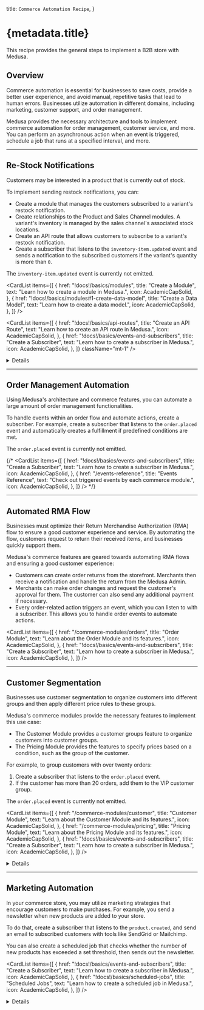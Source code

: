 
  title: `Commerce Automation Recipe`,
}

# {metadata.title} <BetaBadge text="Soon" tooltipText="This recipe is a work in progress, as some features are not ready yet in Medusa V2." />

This recipe provides the general steps to implement a B2B store with Medusa.

## Overview

Commerce automation is essential for businesses to save costs, provide a better user experience, and avoid manual, repetitive tasks that lead to human errors. Businesses utilize automation in different domains, including marketing, customer support, and order management.

Medusa provides the necessary architecture and tools to implement commerce automation for order management, customer service, and more. You can perform an asynchronous action when an event is triggered, schedule a job that runs at a specified interval, and more.

---

## Re-Stock Notifications

Customers may be interested in a product that is currently out of stock.

To implement sending restock notifications, you can:

- Create a module that manages the customers subscribed to a variant's restock notification.
- Create relationships to the Product and Sales Channel modules. A variant's inventory is managed by the sales channel's associated stock locations.
- Create an API route that allows customers to subscribe to a variant's restock notification.
- Create a subscriber that listens to the `inventory-item.updated` event and sends a notification to the subscribed customers if the variant's quantity is more than `0`.

<Note type="soon">

The `inventory-item.updated` event is currently not emitted. 

</Note>

<CardList items={[
  {
    href: "!docs!/basics/modules",
    title: "Create a Module",
    text: "Learn how to create a module in Medusa.",
    icon: AcademicCapSolid,
  },
  {
    href: "!docs!/basics/modules#1-create-data-model",
    title: "Create a Data Model",
    text: "Learn how to create a data model.",
    icon: AcademicCapSolid,
  },
]} />

<CardList items={[
  {
    href: "!docs!/basics/api-routes",
    title: "Create an API Route",
    text: "Learn how to create an API route in Medusa.",
    icon: AcademicCapSolid,
  },
  {
    href: "!docs!/basics/events-and-subscribers",
    title: "Create a Subscriber",
    text: "Learn how to create a subscriber in Medusa.",
    icon: AcademicCapSolid,
  },
]} className="mt-1" />

<Details summaryContent="Example">

  In this example, you'll create a Restock Notification Module with the features explained above.

  ### Create Restock Notification Module

  Start by creating the `src/modules/restock-notification` directory.

  Then, create the file `src/modules/restock-notification/models/restock-notification.ts` with the following content:

  ["5", "email", "The email of the customer to send the notification to when the item is restocked."],
  ["6", "variant_id", "The ID of the variant the customer is subscribed to."],
  ["7", "sales_channel_id", "The ID of the sales channel the customer is viewing the product variant from."]
]

  ```ts title="src/modules/restock-notification/models/restock-notification.ts" highlights={restockModelHighlights}
  import { model } from "@medusajs/framework/utils"

  const RestockNotification = model.define("restock_notification", {
    id: model.id().primaryKey(),
    email: model.text(),
    variant_id: model.text(),
    sales_channel_id: model.text(),
  })

  export default RestockNotification
  ```

  This creates a `RestockNotification` data model with the following properties:

  - `id`: An automatically generated ID.
  - `email`: The email of the customer to send the notification to when the item is restocked.
  - `variant_id`: The ID of the variant the customer is subscribed to. This will later be used to form a relationship with the `ProductVariant` data model of the Product Module.
  - `sales_channel_id`: The ID of the sales channel the customer is viewing the product variant from. This will later be used to form a relationship with the `SalesChannel` data model of the Sales Channel Module.

  Since a variant's inventory is managed based on the locations of each sales channel, you have to specify which sales channel to check stock quantity in.

  Next, create the file `src/modules/restock-notification/migrations/Migration20240516140616.ts` with the following content:

  ```ts title="src/modules/restock-notification/migrations/Migration20240516140616.ts"
  import { Migration } from "@mikro-orm/migrations"
  
  export class Migration20240516140616 extends Migration {

    async up(): Promise<void> {
      this.addSql("create table if not exists \"restock_notification\" (\"id\" text not null, \"email\" text not null, \"variant_id\" text not null, \"sales_channel_id\" text not null, constraint \"restock_notification_pkey\" primary key (\"id\"));")
    }

    async down(): Promise<void> {
      this.addSql("drop table if exists \"restock_notification\" cascade;")
    }

  }
  ```

  You'll run the migration to reflect the changes on the database after finishing the module's definition.

  Then, create the module's main service at `src/modules/restock-notification/service.ts` with the following content:

  ```ts title="src/modules/restock-notification/service.ts"
  import { MedusaService } from "@medusajs/framework/utils"
  import RestockNotification from "./models/restock-notification"

  class RestockNotificationModuleService extends MedusaService({
    RestockNotification,
  }){
    // TODO add custom methods
  }

  export default RestockNotificationModuleService
  ```

  The module's main service extends the service factory which generates basic management features for the `RestockNotification` data model.

  Next, create the module's definition file `src/modules/restock-notification/index.ts` with the following content:

  ```ts title="src/modules/restock-notification/index.ts"
  import RestockNotificationModuleService from "./service"
  import { Module } from "@medusajs/framework/utils"

  export default Module("restock-notification", {
    service: RestockNotificationModuleService,
  })
  ```

  Finally, add the module to the `modules` object in `medusa-config.ts`:

  ```ts title="medusa-config.ts"
  module.exports = defineConfig({
    // ...
    modules: [
      {
        resolve: "./src/modules/restock-notification",
      },
    ]
  })
  ```

  You can now run the migrations with the following command:

  ```bash npm2yarn
  npx medusa db:migrate
  ```

  ### Create Restock Notification API Route

  Create the file `src/api/store/restock-notification/route.ts` with the following content:

  ```ts title="src/api/store/restock-notification/route.ts" collapsibleLines="1-13" expandButtonLabel="Show Imports"
  import type { 
    MedusaRequest, 
    MedusaResponse,
  } from "@medusajs/framework/http"
  import RestockNotificationModuleService 
    from "../../../modules/restock-notification/service"

  type RestockNotificationReq = {
    email: string
    variant_id: string
    sales_channel_id: string
  }

  export async function POST(
    req: MedusaRequest<RestockNotificationReq>, 
    res: MedusaResponse
  ) {
    const restockNotificationModuleService: 
      RestockNotificationModuleService = req.scope.resolve(
        "restockNotificationModuleService"
      )

    await restockNotificationModuleService.createRestockNotifications(
      req.body
    )

    res.json({
      success: true,
    })
  }
  ```

  This creates a `POST` API route at `/store/restock-notification`. It accepts the `email`, `variant_id`, and `sales_channel_id` request body parameters and creates a restock notification.

  ### Create Inventory Item Updated Subscriber

  To handle the sending of the restock notifications, create a subscriber that listens to the `inventory-item.updated` event, then sends a notification using the Notification Module to subscribed emails.

  <Note type="soon">

  The `inventory-item.updated` event is currently not emitted.

  </Note>

  {/* To handle the sending of the restock notifications, create the file `src/subscribers/inventory-item-update.ts` with the following content: */}

  ["48", "inventoryVariantLinkService", "Retrieve an instance of the link service for the product-variant-inventory-item link module."],
  ["55", "inventoryVariantItems", "Retrieve the variants linked to the updated inventory item."],
  ["68", "restockQuery", "Assemble the query to retrieve the restock notifications with their associated variants."],
  ["81", "restockNotifications", "Retrieve the restock notifications using the query."],
  ["84", "salesChannelLocationService", "Retrieve an instance of the link service for the sales-channel-stock-location link module."],
  ["93", "salesChannelLocations", "Retrieve the stock locations linked to the restock notification's sales channel."],
  ["107", "availableQuantity", "Retrieve the available quantity of the variant in the retrieved stock locations."],
  ["116", "continue", "Only send the notification if the available quantity is greater than `0`"],
  ["119", "createNotifications", "Send the notification to the customer using the Notification Module."],
  ["122", '"test_template"', "Replace with the actual template used for sending the email."],
  ["123", "data", "The data to send along to the third-party service sending the notification."],
  ["131", "deleteRestockNotifications", "Delete the restock notification to not send the notification again."]
]

  {/* ```ts title="src/subscribers/inventory-item-update.ts" highlights={subscriberHighlights} collapsibleLines="1-20" expandButtonLabel="Show Imports"
    SubscriberArgs,
    SubscriberConfig,
  } from "@medusajs/framework"
    IInventoryService, 
    INotificationModuleService, 
    RemoteQueryFunction,
  } from "@medusajs/framework/types"
    ContainerRegistrationKeys, 
    Modules, 
    remoteQueryObjectFromString,
  } from "@medusajs/framework/utils"
    RemoteLink,
  } from "@medusajs/framework/modules-sdk"
    from "../modules/restock-notification/service"

  // subscriber function
    data,
    container,
  }: SubscriberArgs<{ id: string }>) {
    const remoteQuery: RemoteQueryFunction = container.resolve(
      ContainerRegistrationKeys.REMOTE_QUERY
    )
    const remoteLink: RemoteLink = container.resolve(
      ContainerRegistrationKeys.REMOTE_LINK
    )
    const restockNotificationModuleService: 
      RestockNotificationModuleService = container.resolve(
        "restockNotificationModuleService"
      )
    const inventoryModuleService: IInventoryService = 
      container.resolve(Modules.INVENTORY)
    const notificationModuleService: INotificationModuleService =
      container.resolve(
        Modules.NOTIFICATION
      )

    const inventoryItemId = data.data.id

    const inventoryVariantLinkService = remoteLink.getLinkModule(
      Modules.PRODUCT, 
      "variant_id", 
      Modules.INVENTORY, 
      "inventory_item_id"
    )

    const inventoryVariantItems = 
      await inventoryVariantLinkService.list({
        inventory_item_id: [inventoryItemId],
      }) as {
        variant_id: string,
        inventory_item_id: string
      }[]

    if (!inventoryVariantItems.length) {
      console.log("no inventory variant items")
      return
    }

    const restockQuery = remoteQueryObjectFromString({
      entryPoint: "restock_notification",
      fields: [
        "email",
        "variant.name",
      ],
      variables: {
        filters: {
          variant_id: inventoryVariantItems[0].variant_id,
        },
      },
    })

    const restockNotifications = 
      await remoteQuery(restockQuery)

    const salesChannelLocationService = remoteLink.getLinkModule(
      Modules.SALES_CHANNEL,
      "sales_channel_id",
      Modules.STOCK_LOCATION,
      "stock_location_id"
    )

    for (const restockNotification of restockNotifications) {
      const salesChannelLocations = 
        await salesChannelLocationService.list({
          sales_channel_id: [
            restockNotification.sales_channel_id,
          ],
        }) as {
          stock_location_id: string
          sales_channel_id: string
        }[]

      if (!salesChannelLocations.length) {
        continue
      }

      const availableQuantity = await inventoryModuleService
        .retrieveAvailableQuantity(
          inventoryItemId,
          salesChannelLocations.map(
            (salesChannelLocation) => 
              salesChannelLocation.stock_location_id
          )
        )

      if (availableQuantity === 0) {
        continue
      }
      
      notificationModuleService.createNotifications({
        to: restockNotification.email,
        channel: "email",
        template: "test_template",
        data: {
          variant_id: restockNotification.variant_id,
          variant_name: restockNotification.variant.title,
          // other data...
        },
      })

      // delete the restock notification
      await restockNotificationModuleService
        .deleteRestockNotifications(restockNotification.id)
    }
  }

  // subscriber config
    event: "inventory-item.updated",
  }
  ```

  This adds a subscriber to the `inventory-item.updated` event. In the subscriber handler function, you:

  - Retrieve an instance of the link service for the product-variant-inventory-item link module.
  - Retrieve the variants linked to the updated inventory item.
  - Retrieve the restock notifications of those variants.
  - For each restock notification, you:
      - Retrieve its quantity based on the stock location associated with the restock notification's sales channel.
      - If the quantity is greater than `0`, you send a notification using the Notification Module and delete the restock notification. */}

</Details>

---

## Automated Customer Support

Customer support is essential to build a store's brand and customer loyalty. This can include integrating with third-party services or automating notifications sent to customers when changes happen related to their orders, returns, exchanges, and more.

You can use the Notification Module to send notifications when an action is triggered, such as when a customer or their order is updated.

{/* <Note title="Tip">

The [Events reference](../../events-reference/page.mdx) shows an extensive list of events triggered by the each commerce module.

</Note> */}

Medusa also provides Notification Module Providers that integrate with third-party services, such as SendGrid.

<CardList items={[
  {
    href: "/architectural-modules/notification",
    title: "Notification Module",
    text: "Learn about the Notification Module.",
    icon: AcademicCapSolid,
  },
  {
    href: "!docs!/basics/events-and-subscribers",
    title: "Create Subscriber",
    text: "Learn how to create a subscriber to handle events.",
    icon: AcademicCapSolid,
  },
]} />

---

## Automatic Data Synchronization

As your commerce store grows, you'll likely need to synchronize data across different systems. For example, you need to synchronize data with an ERP system or a data warehouse.

To implement that:

- Create a workflow that implements the synchronization steps, along with retry and rollback logic.
- Create a scheduled job that executes the workflow automatically at the specified time pattern.

<Card
  href="!docs!/basics/scheduled-jobs"
  title="Create a Scheduled Job"
  text="Learn how to create a scheduled job in Medusa."
  icon={AcademicCapSolid}
/>

<Details summaryContent="Example: Synchronizing products with a third-party service">

  For example, create the file `src/workflows/sync-products.ts` with the following content:

export const syncProductsWorkflowHighlight = [
  ["20", "retrieveStoreStep", "A step that retrieves the store by its ID."],
  ["36", "retrieveProductsToUpdateStep", "A step that retrieves the products to update based on a last update date."],
  ["56", "syncProductsStep", "A step to sync the product with a third-party service."],
  ["59", "productSyncModuleService", "Assuming this is a custom module's main service that provides connection to the third-party service."],
  ["63", "productsBeforeSync", "Retrieve old product data from third-party service for compensation function."],
  ["68", "sync", "Sync the product data in the third-party service."],
  ["72", "", "Pass products data before sync to compensation function."],
  ["75", "", "A compensation function to revert the sync when an error occurs."],
  ["81", "sync", "Revert the product's data in the third-party service to its old data before the synchronization."],
  ["90", "updateStoreLastSyncStep", "A step to update the `last_sync_data` of the store."],
  ["96", "prevLastSyncDate", "Retrieve the previous value of `last_sync_date` to pass it to compensation function."],
  ["98", "update", "Update the `last_sync_date` of the store."],
  ["106", "", "Pass previous last sync date to compensation function."],
  ["109", "", "A compensation function to revert the update of `last_sync_data` if an error occurs."],
  ["125", "syncProductsWorkflow", "Define the workflow that uses the above steps."]
]

  ```ts title="src/workflows/sync-products.ts" highlights={syncProductsWorkflowHighlight} collapsibleLines="1-16" expandButtonLabel="Show Imports"
    Modules
  } from "@medusajs/framework/utils"
    IProductModuleService, 
    IStoreModuleService, 
    ProductDTO, 
    StoreDTO
  } from "@medusajs/framework/types"
    StepResponse, 
    createStep, 
    createWorkflow,
  } from "@medusajs/framework/workflows-sdk"

  type RetrieveStoreStepInput = {
    id: string
  }

  const retrieveStoreStep = createStep(
    "retrieve-store-step",
    async ({ id }: RetrieveStoreStepInput, { container }) => {
      const storeModuleService: IStoreModuleService = 
        container.resolve(Modules.STORE)

      const store = await storeModuleService.retrieveStore(id)

      return new StepResponse({ store })
    }
  )

  type RetrieveProductsToUpdateStepInput = {
    last_sync_date?: string
  }

  const retrieveProductsToUpdateStep = createStep(
    "retrieve-products-to-update-step",
    async ({ last_sync_date }: RetrieveProductsToUpdateStepInput, { container }) => {
      const productModuleService: IProductModuleService = 
        container.resolve(Modules.PRODUCT)

      const products = await productModuleService.listProducts({
        updated_at: {
          $gt: last_sync_date,
        },
      })

      return new StepResponse({ products })
    }
  )

  type SyncProductsStepInput = {
    products: ProductDTO[]
  }

  const syncProductsStep = createStep(
    "sync-products-step",
    async ({ products }: SyncProductsStepInput, { container }) => {
      const productSyncModuleService = container.resolve(
        "productSyncModuleService"
      )

      const productsBeforeSync = await productSyncModuleService.listProductSyncs({
        id: products.map((product) => product.id),
      })

      for (const product of products) {
        await productSyncModuleService.sync(product)
      }

      return new StepResponse({}, {
        products: productsBeforeSync,
      })
    }, 
    async ({ products }, { container }) => {
      const productSyncModuleService = container.resolve(
        "productSyncModuleService"
      )

      for (const product of products) {
        await productSyncModuleService.sync(product)
      }
    }
  )

  type UpdateStoreLastSyncStepInput = {
    store: StoreDTO
  }

  const updateStoreLastSyncStep = createStep(
    "update-store-last-sync-step",
    async ({ store }: UpdateStoreLastSyncStepInput, { container }) => {
      const storeModuleService: IStoreModuleService = 
        container.resolve(Modules.STORE)

      const prevLastSyncDate = store.metadata.last_sync_date

      await storeModuleService.updateStores(store.id, {
        metadata: {
          last_sync_date: (new Date()).toString(),
        },
      })

      return new StepResponse({}, {
        id: store.id,
        last_sync_date: prevLastSyncDate,
      })
    },
    async ({ id, last_sync_date }, { container }) => {
      const storeModuleService: IStoreModuleService = 
        container.resolve(Modules.STORE)

      await storeModuleService.updateStores(id, {
        metadata: {
          last_sync_date,
        },
      })
    }
  )

  type SyncProductsWorkflowInput = {
    store_id: string
  }

      "sync-products-workflow",
      function ({ store_id }: SyncProductsWorkflowInput) {
        const { store } = retrieveStoreStep({
          id: store_id,
        })

        const { products } = retrieveProductsToUpdateStep({
          last_sync_date: store.metadata.last_sync_date,
        })

        syncProductsStep({
          products,
        })

        updateStoreLastSyncStep({
          store,
        })
      }
    )
  ```

  This creates a workflow with the following steps:

  1. Retrieve the store by its ID.
  2. Retrieve products to update based on the last date and time the products were synced. The last sync date is retrieved from the store's `metadata` property.
  3. Sync the retrieved products with a third-party service. It's assumed that the connection to the third-party service is implemented within a custom module's main service.
  4. Update the last sync date of the store to the current date.

  Then, create a scheduled job at `src/jobs/sync-products.ts` that executes the workflow at the specified interval:

  ```ts
    syncProductsWorkflow,
  } from "../workflows/sync-products"

    container: MedusaContainer
  ) {
    await syncProductsWorkflow(container)
    .run({
      input: {
        name: "John",
      },
    })
  }

    name: "sync-products",
    // execute every minute
    schedule: "0 0 * * *",
    numberOfExecutions: 3,
  }
  ```

</Details>

---

## Order Management Automation

Using Medusa's architecture and commerce features, you can automate a large amount of order management functionalities.

To handle events within an order flow and automate actions, create a subscriber. For example, create a subscriber that listens to the `order.placed` event and automatically creates a fulfillment if predefined conditions are met.

<Note type="soon">

The `order.placed` event is currently not emitted.

</Note>

<Card
  href="!docs!/basics/events-and-subscribers"
  title="Create a Subscriber"
  text="Learn how to create a subscriber in Medusa."
  icon={AcademicCapSolid}
/>

{/* <CardList items={[
  {
    href: "!docs!/basics/events-and-subscribers",
    title: "Create a Subscriber",
    text: "Learn how to create a subscriber in Medusa.",
    icon: AcademicCapSolid,
  },
  {
    href: "/events-reference",
    title: "Events Reference",
    text: "Check out triggered events by each commerce module.",
    icon: AcademicCapSolid,
  },
]} /> */}

---

## Automated RMA Flow

Businesses must optimize their Return Merchandise Authorization (RMA) flow to ensure a good customer experience and service. By automating the flow, customers request to return their received items, and businesses quickly support them.

Medusa's commerce features are geared towards automating RMA flows and ensuring a good customer experience:

- Customers can create order returns from the storefront. Merchants then receive a notification and handle the return from the Medusa Admin.
- Merchants can make order changes and request the customer's approval for them. The customer can also send any additional payment if necessary.
- Every order-related action triggers an event, which you can listen to with a subscriber. This allows you to handle order events to automate actions.

<CardList items={[
  {
    href: "/commerce-modules/orders",
    title: "Order Module",
    text: "Learn about the Order Module and its features.",
    icon: AcademicCapSolid,
  },
  {
    href: "!docs!/basics/events-and-subscribers",
    title: "Create a Subscriber",
    text: "Learn how to create a subscriber in Medusa.",
    icon: AcademicCapSolid,
  },
]} />

---

## Customer Segmentation

Businesses use customer segmentation to organize customers into different groups and then apply different price rules to these groups.

Medusa's commerce modules provide the necessary features to implement this use case:

- The Customer Module provides a customer groups feature to organize customers into customer groups.
- The Pricing Module provides the features to specify prices based on a condition, such as the group of the customer.

For example, to group customers with over twenty orders:

1. Create a subscriber that listens to the `order.placed` event.
2. If the customer has more than 20 orders, add them to the VIP customer group.

<Note type="soon">

The `order.placed` event is currently not emitted.

</Note>

<CardList items={[
  {
    href: "/commerce-modules/customer",
    title: "Customer Module",
    text: "Learn about the Customer Module and its features.",
    icon: AcademicCapSolid,
  },
  {
    href: "/commerce-modules/pricing",
    title: "Pricing Module",
    text: "Learn about the Pricing Module and its features.",
    icon: AcademicCapSolid,
  },
  {
    href: "!docs!/basics/events-and-subscribers",
    title: "Create a Subscriber",
    text: "Learn how to create a subscriber in Medusa.",
    icon: AcademicCapSolid,
  },
]} />

<Details summaryContent="Example: Add customer to VIP group">

  Here’s an example of a subscriber that listens to the `order.placed` event and checks whether the customer should be added to the VIP customer group based on their number of orders:

  <Note type="soon">

  The `order.placed` event is currently not emitted.

  </Note>

  ```ts title="src/subscribers/add-custom-to-vip.ts" collapsibleLines="1-12" expandButtonLabel="Show Imports"
    SubscriberArgs,
    SubscriberConfig,
  } from "@medusajs/framework"
    Modules,
  } from "@medusajs/framework/utils"
    ICustomerModuleService, 
    IOrderModuleService,
  } from "@medusajs/framework/types"

    event: { data },
    container,
  }: SubscriberArgs<{ id: string }>) {
    const orderId = data.id

    const orderModuleService: IOrderModuleService = container
      .resolve(Modules.ORDER)

    const customerModuleService: 
      ICustomerModuleService = container.resolve(
        Modules.CUSTOMER
      )

    // check if VIP group exists
    const vipGroup = await customerModuleService
      .listCustomerGroups({
        name: "VIP",
      }, {
        relations: ["customers"],
      })

    if (!vipGroup.length) {
      return
    }

    // retrieve the order
    const order = await orderModuleService.retrieveOrder(orderId)

    if (!order || 
      !order.customer_id || 
      vipGroup[0].customers.find(
        (customer) => customer.id === order.customer_id
      ) !== undefined) {
      return
    }

    const [, count] = await orderModuleService.listAndCountOrders({
      customer_id: order.customer_id,
    })

    if (count < 20) {
      return
    }

    // add customer to VIP group
    await customerModuleService.addCustomerToGroup({
      customer_group_id: vipGroup[0].id,
      customer_id: order.customer_id,
    })
  }

    event: "order.placed",
  }
  ```

</Details>
    

---

## Marketing Automation

In your commerce store, you may utilize marketing strategies that encourage customers to make purchases. For example, you send a newsletter when new products are added to your store.

To do that, create a subscriber that listens to the `product.created`, and send an email to subscribed customers with tools like SendGrid or Mailchimp.

You can also create a scheduled job that checks whether the number of new products has exceeded a set threshold, then sends out the newsletter.

<CardList items={[
  {
    href: "!docs!/basics/events-and-subscribers",
    title: "Create a Subscriber",
    text: "Learn how to create a subscriber in Medusa.",
    icon: AcademicCapSolid,
  },
  {
    href: "!docs!/basics/scheduled-jobs",
    title: "Scheduled Jobs",
    text: "Learn how to create a scheduled job in Medusa.",
    icon: AcademicCapSolid,
  },
]} />

<Details summaryContent="Example: Sending a newsletter email after adding ten products">

  For example, create the file `src/subscribers/send-products-newsletter.ts` with the following content:

export const newsletterHighlights = [
  ["32", "store", "Retrieve the first store in the application."],
  ["34", "products", "Retrieve the products created since the last newsletter send date."],
  ["40", "", "Check whether more than 10 products have been created before proceeding."],
  ["44", "customers", "Retrieve all customers, assuming they're considered subscribed."],
  ["46", "createNotifications", "Send a notification (newsletter) to each customer using the Notification Module."],
  ["49", '"email"', "Send the notification through the email channel."],
  ["50", '"newsletter_template"', "Specify the template name in the third-party service (for example, SendGrid)."],
  ["52", "products", "Pass the created products to the template."],
  ["57", "updateStores", "Update the store's `last_newsletter_send_date` property with the current date."]
]

  ```ts title="src/subscribers/send-products-newsletter.ts" highlights={newsletterHighlights} collapsibleLines="1-14" expandButtonLabel="Show Imports"
    SubscriberArgs,
    SubscriberConfig,
  } from "@medusajs/framework"
    Modules,
  } from "@medusajs/framework/utils"
    ICustomerModuleService, 
    IProductModuleService, 
    IStoreModuleService,
    INotificationModuleService,
  } from "@medusajs/framework/types"

    container,
  }: SubscriberArgs<{ id: string }>) {
    const productModuleService: IProductModuleService = 
      container.resolve(Modules.PRODUCT)

    const storeModuleService: IStoreModuleService = 
      container.resolve(Modules.STORE)

    const customerModuleService: ICustomerModuleService = 
      container.resolve(Modules.CUSTOMER)

    const notificationModuleService:
      INotificationModuleService = container.resolve(
        Modules.NOTIFICATION
      )

    const store = (await storeModuleService.listStores())[0]

    const products = await productModuleService.listProducts({
      created_at: {
        $gt: store.metadata.last_newsletter_send_date,
      },
    })

    if (products.length < 10) {
      return
    }

    const customers = await customerModuleService.listCustomers()

    await notificationModuleService.createNotifications(
      customers.map((customer) => ({
        to: customer.email,
        channel: "email",
        template: "newsletter_template",
        data: {
          products,
        },
      }))
    )

    await storeModuleService.updateStores(store.id, {
      metadata: {
        last_newsletter_send_date: (new Date()).toString(),
      },
    })
  }

    event: "product.created",
  }
  ```

  In the subscriber function, you:

  1. Retrieve the first store in our application.
  2. Retrieve products created since the last time a newsletter is sent. The last send date is stored in the store's `metadata` property.
  3. If the count of last created products is less than 10, stop execution.
  4. Retrieve all customers. Here, it's assumed that all customers are considered subscribed for simplicity.
  5. Use the Notification Module to send a notification to the customer. This uses the Notification Module Provider configured for the `email` channel.
  6. Update the store's `last_newsletter_send_date` with the current date.

</Details>
